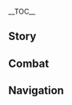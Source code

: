 {{CharacterTabs}}
{{LanguageTabs}}
__TOC__
==Story==
{{VO/Story
|character           = Klee
|language            = ja
|name                = クレー

|vo_01_01_title      = 初めまして…
|vo_01_01_subtitle   = Hello
|vo_01_01_file       = VO_{language}{character} Hello.ogg
|vo_01_01_tx         = 西風騎士団、「火花騎士」クレー、参上！…えっと、この後は何だっけ？クレー覚えられないよ…
|vo_01_01_rm         = Sepyurosu Kishi-dan, "Hibana Kishi" Kuree, sanjou! ...Etto, kono ato wa nan da kke? Kuree oboerarenai yo...
|vo_01_01_tl         = Knights of Favonius, "Spark Knight" Klee, reporting for duty! ...Um, what comes after that again? Klee can't remember...

|vo_02_01_title      = 世間話・収穫
|vo_02_01_subtitle   = Chat: Spoils
|vo_02_01_file       = VO_{language}{character} Chat - Spoils.ogg
|vo_02_01_tx         = 今日ね、クレー変わった模様のトカゲを捕まえたんだ！見たことない模様だから、見てみる？
|vo_02_01_rm         = Kyou ne, Kuree kawatta moyou no tokage wo tsukamaeta nda! Mita koto nai moyou da kara, mite miru?
|vo_02_01_tl         = Today, Klee caught a lizard with a weird pattern! I've never seen this pattern before, do you wanna see?
|vo_02_02_title      = 世間話・冒険
|vo_02_02_subtitle   = Chat: Adventures
|vo_02_02_file       = VO_{language}{character} Chat - Adventures.ogg
|vo_02_02_tx         = クレーと一緒にお魚をドカーンしにいく？バレたら1日反省室に閉じ込められるけど、お魚は美味しいからやりがいあるよ！
|vo_02_02_rm         = Kuree to issho ni o-sakana wo dokaan shi ni iku? Baretara ichinichi hanseishitsu ni tojikomerareru kedo, o-sakana wa oishii kara yari ga aru yo!
|vo_02_02_tl         = Wanna go fish blasting with Klee? Getting caught means you get locked in solitary confinement for a day, but the fish is tasty, so it's worth it!
|vo_02_03_title      = 世間話・心得
|vo_02_03_subtitle   = Chat: Rules
|vo_02_03_file       = VO_{language}{character} Chat - Rules.ogg
|vo_02_03_tx         = 「城内爆破は反省室」、「怪我人いるところにジン団長あり」、「山火事は一巻の終わり」&mdash;&mdash;これはクレーの騎士団で生きるための心得だよ。
|vo_02_03_rm         = "Jounai bakuha wa hanseishitsu", "Keganin iru tokoro ni Jin-danchou ari", "Yamakaji wa ikkan no owari"{{lmdash}} Kore wa Kuree no Kishi-dan de ikiru tame no kokoroe da yo.
|vo_02_03_tl         = "Explosions in the city mean solitary confinement," "Where people are hurt, Master Jean will follow," "Start a wildfire, you're done for." &mdash;These are the rules that Klee lives by in the Knights of Favonius.

|vo_03_01_title      = 雨の日…
|vo_03_01_subtitle   = When It Rains
|vo_03_01_file       = VO_{language}{character} When It Rains.ogg
|vo_03_01_tx         = ふふん、今回の爆弾は防水だからへっちゃら。
|vo_03_01_rm         = Fufun, konkai no bakudan wa bousui da kara hecchara.
|vo_03_01_tl         = Hehe, now my bombs are waterproof so I'm not worried.
|vo_03_02_title      = 雷の日…
|vo_03_02_subtitle   = When Thunder Strikes
|vo_03_02_file       = VO_{language}{character} When Thunder Strikes.ogg
|vo_03_02_tx         = 何かが爆発した…！？…あっ、雷か。
|vo_03_02_rm         = Nani ka ga bakuhatsu shita...!? ...A', kaminari ka.
|vo_03_02_tl         = Something just exploded...!? ...Oh, it's thunder.
|vo_03_03_title      = 暴風の日…
|vo_03_03_subtitle   = When the Wind Is Blowing
|vo_03_03_file       = VO_{language}{character} When the Wind Is Blowing.ogg
|vo_03_03_tx         = 風神様、クレーの爆弾を必要な場所につれてってー！
|vo_03_03_rm         = Fuujin-sama, Kuree no bakudan wo hitsuyou-na basho ni tsuretettee!
|vo_03_03_tl         = Dear Anemo Archon, please take Klee's bombs to where they're supposed to go!

|vo_04_01_title      = おはよう…
|vo_04_01_subtitle   = Good Morning
|vo_04_01_file       = VO_{language}{character} Good Morning.ogg
|vo_04_01_tx         = おはよー！クレーをあそびに連れてって！冒険しようよ！
|vo_04_01_rm         = Ohayoo! Kuree wo asobi ni tsuretette! Bouken shiyou yo!
|vo_04_01_tl         = Good morning! Please take Klee with you to play! Let's go on an adventure!
|vo_04_02_title      = こんにちは…
|vo_04_02_subtitle   = Good Afternoon
|vo_04_02_file       = VO_{language}{character} Good Afternoon.ogg
|vo_04_02_tx         = お昼ごはんの時間だ！なに食べようかな？『テイワット観光ガイド』でも見てみよう…
|vo_04_02_rm         = Ohirugohan no jikan da! Nani tabeyou ka na? "Teiwatto Kankou Gaido" de mo mite miyou...
|vo_04_02_tl         = It's lunchtime! What should we eat? Let me check the "Teyvat Travel Guide"...
|vo_04_03_title      = こんばんは…
|vo_04_03_subtitle   = Good Evening
|vo_04_03_file       = VO_{language}{character} Good Evening.ogg
|vo_04_03_tx         = こんばんは！クレーはもう子供じゃないってホフマンさんに言ってよ、クレーは夜も遊びに出かけたいの！遊びにつれてってー！
|vo_04_03_rm         = Konbanwa! Kuree wa mou kodomo ja nai tte Hofuman-san ni itte yo, Kuree wa yoru mo asobi ni dekaketai no! Asobi ni tsuretettee!
|vo_04_03_tl         = Good evening! Please tell Mr. Huffman that Klee isn't a kid anymore, Klee wants to go out and play at night too! Take me out to play with you!
|vo_04_04_title      = おやすみ…
|vo_04_04_subtitle   = Good Night
|vo_04_04_file       = VO_{language}{character} Good Night.ogg
|vo_04_04_tx         = うう…出かける時帰りたくないって言ったけど、暗くなると道が分からないよ…ね、ねえ、帰るとき、クレーを送ってくれないかな…
|vo_04_04_rm         = Uu... Dekakeru toki kaeritakunai tte itta kedo, kuraku naru to michi ga wakaranai yo... Ne, nee, kaeru toki, Kuree wo okutte kurenai ka na...
|vo_04_04_tl         = Ohh... When we went out I said I didn't wanna go home, but when it gets dark I can't find my way... Hey, hey, on your way back, can you please take Klee home...

|vo_05_01_title      = クレー自身について・トラブル
|vo_05_01_subtitle   = About {character}: Incidents
|vo_05_01_file       = VO_{language}{character} About {character} - Incidents.ogg
|vo_05_01_tx         = あうっ…爆弾で風車の羽をぐにゃぐにゃしちゃった…ごめんなさい！
|vo_05_01_rm         = Au'... Bakudan de fuusha no hane wo gunya-gunya shichatta... Gomennasai!
|vo_05_01_tl         = Ahh... My bomb made the windmill's blade go all floppy... I'm sorry!
|vo_05_02_title      = クレー自身について・賠償
|vo_05_02_subtitle   = About {character}: Reparations
|vo_05_02_file       = VO_{language}{character} About {character} - Reparations.ogg
|vo_05_02_tx         = ク、クレーは手作業が得意なの。だから新しいのを作るから…え？児童の労働禁止？ううう…
|vo_05_02_rm         = Ku, Kuree wa tesagyou ga tokui na no. Da kara atarashii no wo tsukuru kara... E? Jidou no roudou kinshi? Uuu...
|vo_05_02_tl         = K&mdash;Klee's good at working with her hands. So I'll just make a new one... Huh? Child labor is prohibited? *sobs*

|vo_06_01_title      = 騎士について…
|vo_06_01_subtitle   = About Us: Knights
|vo_06_01_quest      = For a Tomorrow Without Tears
|vo_06_01_file       = VO_{language}{character} About Us - Knights.ogg
|vo_06_01_tx         = ふふん…栄誉騎士、クレーは「火花騎士」として西風騎士団の先輩なんだよ？だからね！だから…クレーが起こしたトラブル、内緒にしてくれないかな…
|vo_06_01_rm         = Fufun... Eiyo Kishi, Kuree wa "Hibana Kishi" toshite Sepyurosu Kishi-dan no senpai nan da yo? Da kara ne! Da kara... Kuree ga okoshita toraburu, naisho ni shite kurenai ka na...
|vo_06_01_tl         = Hehe... Honorary Knight, as the "Spark Knight," Klee is your senior in the Knights of Favonius, right? So! So... Can you please keep the trouble that Klee caused a secret...
|vo_06_02_title      = 遊び仲間について…
|vo_06_02_subtitle   = About Us: Playmates
|vo_06_02_friendship = 6
|vo_06_02_file       = VO_{language}{character} About Us - Playmates.ogg
|vo_06_02_tx         = だめ、まだ9時だよ！今日は絶対サーカス団のミッドナイト公演が終わるまで帰らないもん！クレーの仲間なんでしょ、帰らせようだなんて考えないでよ…ペペぺ。
|vo_06_02_rm         = Dame, mada kuji da yo! Kyou wa zettai saakasu-dan no middonaito kouen ga owaru made kaeranai mon! Kuree no nakama nan desho, kaeraseyou da nante kangaenaide yo... pepepe.
|vo_06_02_tl         = No, it's only nine o'clock! I won't go home tonight until the circus' midnight performance is over! You're Klee's friend, aren't you? So don't even think about sending me home... Nyeh-nyeh.

|vo_07_01_title      = 「神の目」について…
|vo_07_01_subtitle   = About the [[Vision]]
|vo_07_01_friendship = 4
|vo_07_01_file       = VO_{language}{character} About the Vision.ogg
|vo_07_01_tx         = この小さなガラス玉は、バルバトス様がクレーを認めてくれたってこと…？うーん…クレーのどこを認めてくれたんだろ？自由なとこ？じゃあ、バルバトス様の期待に応えられるように、クレーはもっと自由にお魚をドカーンしたほうがいいかな…？
|vo_07_01_rm         = Kono chiisana garasu-dama wa, Barubatosu-sama ga Kuree wo mitomete kureta tte koto...? Uun... Kuree no doko wo mitomete kureta ndaro? Jiyuu na toko? Jaa, Barubatosu-sama no kitai ni kotaerareru you ni, Kuree wa motto jiyuu ni o-sakana wo dokaan shita hou ga ii ka na...?
|vo_07_01_tl         = This little glass marble means that Lord Barbatos approves of Klee...? Hmm... What part of Klee did he approve of? Is it freedom? So, should Klee go fish blasting even more freely to meet Lord Barbatos' expectations...?
|vo_07_02_title      = シェアしたいこと…
|vo_07_02_subtitle   = Something to Share
|vo_07_02_file       = VO_{language}{character} Something to Share.ogg
|vo_07_02_tx         = 騎士団の壁を壊しちゃだめだってクレーは知ってるの。壊せばすぐ反省室から出られるけど、もう明日の太陽は拝めないかもってガイアお兄ちゃんが言ってた…
|vo_07_02_rm         = Kishi-dan no kabe wo kowashicha dame da tte Kuree wa shitteru no. Kowaseba sugu hanseishitsu kara derareru kedo, mou ashita no taiyou wa ogamenai ka mo tte Gaia-onii-chan ga itteta...
|vo_07_02_tl         = Klee knows you're not supposed to blow up the Knights' walls. If I did, I could get out of solitary confinement right away, but Big Brother Kaeya said I might not see the sun again the next day...
|vo_07_03_title      = 興味のあること…
|vo_07_03_subtitle   = Interesting Things
|vo_07_03_file       = VO_{language}{character} Interesting Things.ogg
|vo_07_03_tx         = トカゲはどれも模様が違うよ。一部のトカゲのしっぽは乾燥させて粉にすると、爆薬の材料に使えるの。これはアルベドお兄ちゃんが教えてくれたんだ。
|vo_07_03_rm         = Tokage wa dore mo moyou ga chigau yo. Ichibu no tokage no shippo wa kansou sasete kona ni suru to, bakuyaku no zairyou ni tsukaeru no. Kore wa Arubedo-onii-chan ga oshiete kureta nda.
|vo_07_03_tl         = Every lizard has different patterns. If you take some lizards' tails and dry them out and grind them up, you can use them in explosives. That's what Big Brother Albedo told me.

|vo_08_01_title      = レザーについて…
|vo_08_01_subtitle   = About [[Razor]]
|vo_08_01_friendship = 4
|vo_08_01_file       = VO_{language}{character} About Razor.ogg
|vo_08_01_tx         = 友達だよ！レザーが頑張って危険からクレーを守ってくれる姿は安心できるんだ！…うーん…危険は大体クレーが持ってくるんだけどね…
|vo_08_01_rm         = Tomodachi da yo! Rezaa ga ganbatte kiken kara Kuree wo mamotte kureru sugata wa anshin dekiru nda! ...Uun... Kiken wa daitai Kuree ga motte kuru nda kedo ne...
|vo_08_01_tl         = He's my friend! Seeing Razor do his best to protect Klee from danger really makes you feel safe! ...Hmm... Most of the danger does come from Klee, though...
|vo_08_02_title      = 両親について…
|vo_08_02_subtitle   = About the [[Alice|Parents]]
|vo_08_02_friendship = 4
|vo_08_02_file       = VO_{language}{character} About the Parents.ogg
|vo_08_02_tx         = パパもママも大陸全土で有名な旅人だよ！ママの書いた『テイワット観光ガイド』のレビュー欄は、たくさんのレストランと宿屋が気にしているらしいの。
|vo_08_02_rm         = Papa mo Mama mo tairiku zendo de yuumei-na tabibito da yo! Mama no kaita "Teiwatto Kankou Gaido" no rebyuu-ran wa, takusan no resutoran to yadoya ga ki ni shiteiru rashii no.
|vo_08_02_tl         = Dad and Mom are both travelers famous across the continent! The "Teyvat Travel Guide" that Mom wrote has a review section that lots of restaurants and inns seem to care about.
|vo_08_03_title      = ガイアについて…
|vo_08_03_subtitle   = About [[Kaeya]]
|vo_08_03_friendship = 4
|vo_08_03_file       = VO_{language}{character} About Kaeya.ogg
|vo_08_03_tx         = ガイアお兄ちゃんはいい人だよ！『騎士団で生きるための心得』はガイアお兄ちゃんが作ってくれたの。クレーがトラブルを起こした時も、よく内緒にしてくれるんだ。
|vo_08_03_rm         = Gaia-onii-chan wa ii hito da yo! "Kishi-dan de Ikiru Tame no Kokoroe" wa Gaia-onii-chan ga tsukutte kureta no. Kuree ga toraburu wo okoshita toki mo, yoku naisho ni shite kureru nda.
|vo_08_03_tl         = Big Brother Kaeya is a good person! My "Rules to Live By in the Knights of Favonius" were from Big Brother Kaeya. And when Klee causes trouble, he often covers for me too.
|vo_08_04_title      = アンバーについて…
|vo_08_04_subtitle   = About [[Amber]]
|vo_08_04_friendship = 4
|vo_08_04_file       = VO_{language}{character} About Amber.ogg
|vo_08_04_tx         = アンバーお姉ちゃんはいい人だよ！ウサギ伯爵はモフモフしてて、ドカーンするから最高なんだ！
|vo_08_04_rm         = Anbaa-onee-chan wa ii hito da yo! Usagi Hakushaku wa mofumofu shitete, dokaan suru kara saikou nanda!
|vo_08_04_tl         = Big Sister Amber is a good person! Baron Bunny is fluffy, and he goes kaboom, so he's the best!
|vo_08_05_title      = ジンについて…
|vo_08_05_subtitle   = About [[Jean]]
|vo_08_05_friendship = 4
|vo_08_05_file       = VO_{language}{character} About Jean.ogg
|vo_08_05_tx         = ジン団長はいい人だよ！少し…怖いけどね…
|vo_08_05_rm         = Jin-danchou wa ii hito da yo! Sukoshi... kowai kedo ne...
|vo_08_05_tl         = Master Jean is a good person! She's a little... scary, though...
|vo_08_06_title      = ディルックについて…
|vo_08_06_subtitle   = About [[Diluc]]
|vo_08_06_friendship = 4
|vo_08_06_file       = VO_{language}{character} About Diluc.ogg
|vo_08_06_tx         = 変わった大人、いつも怒ってる感じ。うーん…なんで笑わないんだろう？
|vo_08_06_rm         = Kawatta otona, itsumo okotteru kanji. Uun... Nande warawanai ndarou?
|vo_08_06_tl         = A weird grown-up, he always seems like he's angry. Hmm... Why doesn't he smile?
|vo_08_07_title      = リサについて…
|vo_08_07_subtitle   = About [[Lisa]]
|vo_08_07_friendship = 4
|vo_08_07_file       = VO_{language}{character} About Lisa.ogg
|vo_08_07_tx         = リサおば…リサお姉ちゃんはいい人だよ！クレーが工房に行くといつも美味しいお菓子をくれるの…ん？そういえば、工房に行ったのは新しい爆弾を作るためだったんだけど…？
|vo_08_07_rm         = Risa-oba... Risa-onee-chan wa ii hito da yo! Kuree ga koubou ni iku to itsumo oishii o-kashi wo kureru no... N? Sou ieba, koubou ni itta no wa atarashii bakudan wo tsukuru tame datta nda kedo...?
|vo_08_07_tl         = Auntie Li... Big Sister Lisa is a good person! Whenever Klee goes to the workshop, she always gives me tasty snacks... Hmm? Now that I think about it, wasn't I going to the workshop to make some new bombs...?
|vo_08_08_title      = ベネットについて…
|vo_08_08_subtitle   = About [[Bennett]]
|vo_08_08_friendship = 4
|vo_08_08_file       = VO_{language}{character} About Bennett.ogg
|vo_08_08_tx         = ベネットお兄ちゃんはいい人だよ！一緒に冒険に行くと、いつもお宝が手に入るんだ！…ベネットお兄ちゃんは何も手に入らないみたいだけどね、なんでだろう？
|vo_08_08_rm         = Benetto-onii-chan wa ii hito da yo! Issho ni bouken ni iku to, itsumo o-takara ga te ni hairu nda! ...Benetto-onii-chan wa nani mo te ni hairanai mitai kedo ne, nande darou?
|vo_08_08_tl         = Big Brother Bennett is a good person! Whenever we go on adventures together, I always find treasure! ...But Big Brother Bennett never seems to find any. I wonder why?
|vo_08_09_title      = ディオナについて…
|vo_08_09_subtitle   = About [[Diona]]
|vo_08_09_friendship = 4
|vo_08_09_file       = VO_{language}{character} About Diona.ogg
|vo_08_09_tx         = ディオナお姉ちゃんはいい人だよ！「自分の力でモンドの酒造業をつぶす」って考え方は面白いよね、クレーも爆弾で手伝う！&mdash;&mdash;んー、「モンドの酒造業」はよく分からないけどね、バケモノかな？
|vo_08_09_rm         = Diona-onee-chan wa ii hito da yo! "Jibun no chikara de Mondo no shuzougyou wo tsubusu" tte kangaekata wa omoshiroi yo ne, Kuree mo bakudan de tetsudau! {{lmdash}}Nn, "Mondo no shuzougyou" wa yoku wakaranai kedo ne, bakemono ka na?
|vo_08_09_tl         = Big Sister Diona is a good person! Her idea of "destroying Mondstadt's wine industry all by herself" is so interesting. Klee's gonna help with bombs! &mdash;Hmm, I don't really know what "Mondstadt's wine industry" is though, is it a monster?
|vo_08_09_actualtx   = [...]「モンドの酒造業」はよく分からないけどね、{{Highlight|マモノ}}かな？
|vo_08_09_actualrm   = [...] "Mondo no shuzougyou" wa yoku wakaranai kedo ne, {{Highlight|mamono}} ka na?
|vo_08_10_title      = アルベドについて…
|vo_08_10_subtitle   = About [[Albedo]]
|vo_08_10_friendship = 4
|vo_08_10_file       = VO_{language}{character} About Albedo.ogg
|vo_08_10_tx         = アルベドお兄ちゃんとクレーには秘密の約束があるの！工房の扉に「実験中」の札があるときは、またあとで来てって約束なの。アルベドお兄ちゃんが仕事じゃない時はいつも長いことクレーの相手をしてくれるから、クレーも我慢して待つんだ！
|vo_08_10_rm         = Arubedo-onii-chan to Kuree ni wa himitsu no yakusoku ga aru no! Koubou no tobira ni "jikken-chuu" no fuda ga aru toki wa, mata ato de kite tte yakusoku na no. Arubedo-onii-chan ga shigoto ja nai toki wa itsumo nagai koto Kuree no aite wo shite kureru kara, Kuree mo gaman shite matsu nda!
|vo_08_10_tl         = Big Brother Albedo and Klee made a secret promise! We promised that when there's a sign on the workshop door saying "Experiment in Progress," I'll come back later. Big Brother Albedo always keeps Klee company for a long time when he isn't working, so Klee will wait patiently for him too!
|vo_08_11_title      = モナについて…
|vo_08_11_subtitle   = About [[Mona]]

|vo_08_11_file       = VO_{language}{character} About Mona.ogg
|vo_08_11_tx         = モナお姉ちゃんはいい人だよ！アルベドお兄ちゃんとクレーのところに遊びに来ると、いつもよく分からないけど面白い話を聞かせてくれるの！もっと遊びに来てほしいな！
|vo_08_11_rm         = Mona-onee-chan wa ii hito da yo! Arubedo-onii-chan to Kuree no tokoro ni asobi ni kuru to, itsumo yoku wakaranai kedo omoshiroi hanashi wo kikasete kureru no! Motto asobi ni kite hoshii na!
|vo_08_11_tl         = Big Sister Mona is a good person! Whenever she comes to play with Big Brother Albedo and Klee, she always says some really interesting stuff that I don't understand! I'd like her to come and play more often!
|vo_08_12_title      = スクロースについて…
|vo_08_12_subtitle   = About [[Sucrose]]
|vo_08_11_friendship = 4
|vo_08_12_file       = VO_{language}{character} About Sucrose.ogg
|vo_08_12_tx         = スクロースお姉ちゃんはいい人だよ！跳べて走れるボンボンほしい？って聞いてくれたの。えへへっ、もちろんほしいよ！何百個もほしい！モンドの街道、階段、広場がボンボンだらけになったらいいな！
|vo_08_12_rm         = Sukuroosu-onee-chan wa ii hito da yo! Tobete hashireru Bon-Bon hoshii? tte kiite kureta no. Ehehe', mochiron hoshii yo! Nanbyakko mo hoshii! Mondo no kaidou, kaidan, hiroba ga Bon-Bon darake ni nattara ii na!
|vo_08_12_tl         = Big Sister Sucrose is a good person! She asked me, "Do you want a Jumpy Dumpty that can run and jump?" Ehehe, of course I do! I want hundreds of them! It'd be so fun if Mondstadt's streets, staircases, and squares were all covered in Jumpy Dumpties!

|vo_09_01_title      = クレーを知る・1
|vo_09_01_subtitle   = More About {character}: I
|vo_09_01_file       = VO_{language}{character} More About {character} - 01.ogg
|vo_09_01_tx         = こんにちは！クレーのとこに遊びに来たの？
|vo_09_01_rm         = Konnichiwa! Kuree no toko ni asobi ni kita no?
|vo_09_01_tl         = Hello! Are you here for playtime with Klee?
|vo_09_02_title      = クレーを知る・2
|vo_09_02_subtitle   = More About {character}: II
|vo_09_02_friendship = 3
|vo_09_02_file       = VO_{language}{character} More About {character} - 02.ogg
|vo_09_02_tx         = うん、この爆弾はクレーの最新作だよ！うまくできてるでしょ？…えっ&mdash;&mdash;火災現場で見つけたの？クレーじゃない、絶対違うよ。
|vo_09_02_rm         = Un, kono bakudan wa Kuree no saishinsaku da yo! Umaku dekiteru desho? ...E'{{lmdash}} Kasai genba de mitsuketa no? Kuree ja nai, zettai chigau yo.
|vo_09_02_tl         = Yeah, this bomb is Klee's newest creation! I did a good job, right? ...Huh&mdash; You found it at the scene of a fire? It wasn't Klee, it definitely wasn't.
|vo_09_03_title      = クレーを知る・3
|vo_09_03_subtitle   = More About {character}: III
|vo_09_03_friendship = 4
|vo_09_03_file       = VO_{language}{character} More About {character} - 03.ogg
|vo_09_03_tx         = 爆弾のレシピの多くは反省室に閉じ込められている時に思いついたんだけど…閉じ込められることがなくなったらもっといいのに…
|vo_09_03_rm         = Bakudan no reshipi no ooku wa hanseishitsu ni tojikomerareteiru toki ni omoitsuita nda kedo... Tojikomerareru koto ga naku nattara motto ii no ni...
|vo_09_03_tl         = I come up with most of my recipes for bombs while locked in solitary confinement... But it'd still be better if I wasn't locked up...
|vo_09_03_actualtx   = 爆弾の{{Highlight|配合}}の多くは反省室に閉じ込められている時に思いついたんだけど… [...]
|vo_09_03_actualrm   = Bakudan no {{Highlight|haigou}} no ooku wa hanseishitsu ni tojikomerareteiru toki ni omoitsuita nda kedo... [...]
|vo_09_03_actualtl   = I come up with most of my {{Highlight|combinations}} for bombs while locked in solitary confinement... [...]
|vo_09_04_title      = クレーを知る・4
|vo_09_04_subtitle   = More About {character}: IV
|vo_09_04_friendship = 5
|vo_09_04_file       = VO_{language}{character} More About {character} - 04.ogg
|vo_09_04_tx         = これはドドコだよ、クレーの昔からの友達なの。名前をちゃんと覚えてね、もう「バッグについてるぬいぐるみ」なんて呼ばないこと。
|vo_09_04_rm         = Kore wa Dodoko da yo, Kuree no mukashi kara no tomodachi na no. Namae wo chanto oboete ne, mou "baggu ni tsuiteru nuigurumi" nante yobanai koto.
|vo_09_04_tl         = This is Dodoco, Klee's longtime friend. Remember her name now, and don't call her "the stuffed animal hanging on your bag."
|vo_09_05_title      = クレーを知る・5
|vo_09_05_subtitle   = More About {character}: V
|vo_09_05_friendship = 6
|vo_09_05_file       = VO_{language}{character} More About {character} - 05.ogg
|vo_09_05_tx         = いつもクレーのためにトラブルを解決してくれてありがとう！お礼にこの「クレーの焼き魚」をあげるよ！&mdash;&mdash;実はこのお魚、まだ湖の中にいた時に爆弾で焼かれたものなんだけど、でもそんなのいつものことだから、気にしない気にしない。
|vo_09_05_rm         = Itsumo Kuree no tame ni toraburu wo kaiketsu shite kurete arigatou! O-rei ni kono "Kuree no Yakizakana" wo ageru yo! {{lmdash}}Jitsu wa kono o-sakana, mada mizuumi no naka ni ita toki ni bakudan de yakareta mono nan da kedo, de mo sonna no itsumo no koto da kara, ki ni shinai ki ni shinai.
|vo_09_05_tl         = Thank you for always getting Klee out of trouble! As thanks, let me give you this "Klee's Grilled Fish"! &mdash;Actually, this fish was grilled by the bomb while it was still in the lake, but that's what always happens, so don't worry, don't worry.

|vo_10_01_title      = クレーの趣味…
|vo_10_01_subtitle   = {character}'s Hobbies
|vo_10_01_file       = VO_{language}{character} Hobbies.ogg
|vo_10_01_tx         = クレーはモフモフしたものが好き。ドドコとか、蒲公英とか、あとレザーの髪の毛とか。
|vo_10_01_rm         = Kuree wa mofumofu shita mono ga suki. Dodoko to ka, tanpopo to ka, ato Rezaa no kaminoke to ka.
|vo_10_01_tl         = Klee likes fluffy things. Like Dodoco, and dandelions, and Razor's hair.
|vo_10_02_title      = クレーの悩み…
|vo_10_02_subtitle   = {character}'s Troubles
|vo_10_02_file       = VO_{language}{character} Troubles.ogg
|vo_10_02_tx         = はあ、いい人だね、悪い子のクレーとは真逆…今回の反省が終わったら、また遊びにつれてってね…
|vo_10_02_rm         = Haa, ii hito da ne, warui ko no Kuree to wa magyaku... Konkai no hansei ga owattara, mata asobi ni tsuretette ne...
|vo_10_02_tl         = *sigh* You're a good person, the opposite of Klee who's a bad child... When I'm done reflecting on my actions, please take me out to play again...
|vo_10_03_title      = 好きな食べ物…
|vo_10_03_subtitle   = Favorite Food
|vo_10_03_file       = VO_{language}{character} Favorite Food.ogg
|vo_10_03_tx         = モンドのスズキは美味しいよ、特にシードル湖のスズキはね！でたらめじゃないよ、これはママも認めてるからね。
|vo_10_03_rm         = Mondo no suzuki wa oishii yo, toku ni Shiidoru-ko no suzuki wa ne! Detarame ja nai yo, kore wa Mama mo mitometeru kara ne.
|vo_10_03_tl         = Mondstadt's basses are delicious, especially the ones in Cider Lake! I'm not making this up, Mom agrees with me too.
|vo_10_04_title      = 嫌いな食べ物…
|vo_10_04_subtitle   = Least Favorite Food
|vo_10_04_file       = VO_{language}{character} Least Favorite Food.ogg
|vo_10_04_tx         = モンドガニが嫌い&mdash;&mdash;カニはみんな嫌い&mdash;&mdash;クレーはお外で遊びたいの&mdash;&mdash;テーブルの前でゆっくり殻を剥くのはクレーには向いてないよ&mdash;&mdash;
|vo_10_04_rm         = Mondo-gani ga kirai{{lmdash}} Kani wa minna kirai{{lmdash}} Kuree wa o-soto de asobitai no{{lmdash}} Teeburu no mae de yukkuri kara wo muku no wa Kuree ni wa muitenai yo{{lmdash}}
|vo_10_04_tl         = I hate Mondstadt's crabs... I hate all crabs... Klee wants to go play outside... Sitting at the table and slowly peeling the shell off is not for Klee!

<!-- Receiving a Gift -->
|vo_11_01_title      = 贈り物を受け取る・1
|vo_11_01_subtitle   = Receiving a Gift: I
|vo_11_01_file       = VO_{language}{character} Receiving a Gift - 01.ogg
|vo_11_01_tx         = わぁ、いい匂い！でもクレー、お腹いっぱいでもう食べられない…
|vo_11_01_rm         = Waa, ii nioi! De mo Kuree, onaka ippai de mou taberarenai...
|vo_11_01_tl         = Wow, it smells so good! But Klee is full and can't eat any more...

|vo_11_02_title      = 贈り物を受け取る・2
|vo_11_02_subtitle   = Receiving a Gift: II
|vo_11_02_file       = VO_{language}{character} Receiving a Gift - 02.ogg
|vo_11_02_tx         = 今日のごはんも美味しかった。クレー、とっても幸せだよ！ありがとう！
|vo_11_02_rm         = Kyou no gohan mo oishikatta. Kuree, tottemo shiawase da yo! Arigatou!
|vo_11_02_tl         = Today's meal was yummy. Klee's super happy! Thank you!

|vo_11_03_title      = 贈り物を受け取る・3
|vo_11_03_subtitle   = Receiving a Gift: III
|vo_11_03_file       = VO_{language}{character} Receiving a Gift - 03.ogg
|vo_11_03_tx         = お、美味しそうだけど、食べるのがちょっと大変かも…えへへ、クレーを助けてくれる？
|vo_11_03_rm         = O, oishisou da kedo, taberu no ga chotto taihen ka mo... Ehehe, Kuree wo tasukete kureru?
|vo_11_03_tl         = It... It looks yummy, but it might be a little hard to eat... Hee-hee, can you please help Klee?

<!-- Birthday -->
|vo_12_01_title      = 誕生日…
|vo_12_01_subtitle   = Birthday
|vo_12_01_file       = VO_{language}{character} Birthday.ogg
|vo_12_01_tx         = お誕生日おめでとう！誕生日は楽しいね。クレーより年上だから、誕生日を過ごした回数はクレーより多いよね？羨ましいなぁ！
|vo_12_01_rm         = O-tanjoubi omedetou! Tanjoubi wa tanoshii ne. Kuree yori toshiue da kara, tanjoubi wo sugoshita kaisuu wa Kuree yori ooi yo ne? Urayamashii naa!
|vo_12_01_tl         = Happy birthday! Birthdays are fun. You're older than Klee, so you must have had more birthdays than Klee, right? I'm so jealous!

<!-- Feelings About Ascension -->
|vo_13_01_title      = 突破した感想・起
|vo_13_01_subtitle   = Feelings About Ascension: Intro
|vo_13_01_ascension  = 1
|vo_13_01_file       = VO_{language}{character} Feelings About Ascension -  01.ogg
|vo_13_01_tx         = うん、新型爆弾の研究が終わった！ジン団長に気付かれる前に逃げよう！
|vo_13_01_rm         = Un, shingata bakudan no kenkyuu ga owatta! Jin-danchou ni kidzukareru mae ni nigeyou!
|vo_13_01_tl         = Mm, my new bomb research is complete! Let's run away before Master Jean notices!
|vo_13_02_title      = 突破した感想・承
|vo_13_02_subtitle   = Feelings About Ascension: Building Up
|vo_13_02_ascension  = 2
|vo_13_02_file       = VO_{language}{character} Feelings About Ascension -  02.ogg
|vo_13_02_tx         = また成長した気がする！でもジン団長はいつも「成長は騎士として当然のことだ」って言うの。
|vo_13_02_rm         = Mata seichou shita ki ga suru! De mo Jin-danchou wa itsumo "Seichou wa kishi toshite touzen no koto da" tte iu no.
|vo_13_02_tl         = I feel like I improved again! But Master Jean always says "For a knight, improvement is a matter of course."
|vo_13_03_title      = 突破した感想・転
|vo_13_03_subtitle   = Feelings About Ascension: Climax
|vo_13_03_ascension  = 4
|vo_13_03_file       = VO_{language}{character} Feelings About Ascension -  03.ogg
|vo_13_03_tx         = 研究用の材料をいつも一緒に集めてくれてありがとう！爆弾の作り方を知りたくなったら、クレーが教えてあげるよ。
|vo_13_03_rm         = Kenkyuu-you no zairyou wo itsumo issho ni atsumete kurete arigatou! Bakudan no tsukurikata wo shiritaku nattara, Kuree ga oshiete ageru yo.
|vo_13_03_tl         = Thank you for always gathering research materials for me! If you wanna know how to make a bomb, Klee can teach you.
|vo_13_04_title      = 突破した感想・結
|vo_13_04_subtitle   = Feelings About Ascension: Conclusion
|vo_13_04_ascension  = 6
|vo_13_04_file       = VO_{language}{character} Feelings About Ascension -  04.ogg
|vo_13_04_tx         = 昔ね、初めて爆発の音を聞いた時、怖くなかったの…その後、みんなはそうじゃないって知ったんだ…でも、あなたもクレーの爆弾を怖がらないよね！へへっ、よかった、クレーはいいお友達を持てたね！
|vo_13_04_rm         = Mukashi ne, hajimete bakuhatsu no oto wo kiita toki, kowakunakatta no... Sono ato, minna wa sou ja nai tte shitta nda... De mo, anata mo Kuree no bakudan wo kowagaranai yo ne! Hehe', yokatta, Kuree wa ii o-tomodachi wo moteta ne!
|vo_13_04_tl         = Long ago, when I first heard an explosion, I wasn't scared... Later, I found out everyone else isn't like that... But you're not scared of Klee's bombs either! Hehe, that's good, Klee has made such a great friend!
}}

==Combat==
{{Combat VO
|character           = Klee
|language            = ja

|skill_1_tx          = ボンボン爆弾！
|skill_1_rm          = Bon-Bon Bakudan!
|skill_1_tl          = [[Jumpy Dumpty]]! (lit. "Boom-Boom Bomb!")

|skill_2_tx          = 弾けろ！
|skill_2_rm          = Hajikero!
|skill_2_tl          = Bounce!

|skill_3_tx          = よいしょっ！
|skill_3_rm          = Yoisho'!
|skill_3_tl          = Yo-ho!

|burst_1_tx          = ドッカン花火！
|burst_1_rm          = Dokkan Hanabi!
|burst_1_tl          = [[Sparks 'n' Splash]]! (lit. "Kaboom Fireworks!")

|burst_2_tx          = 火力全開！
|burst_2_rm          = Karyoku Zenkai!
|burst_2_tl          = [[Blazing Delight]]! (lit. "Full Firepower!")

|burst_3_tx          = ぜーんぶドカーン！
|burst_3_rm          = Zeenbu dokaan!
|burst_3_tl          = Aaaalll kaboooom!

|sprint-s_1_tx       = ららら～
|sprint-s_1_rm       = Rarara~
|sprint-s_1_tl       = Lalala~
|sprint-s_1_actual_tx= らんらら〜ん
|sprint-s_1_actual_rm= Ranrara~n

|sprint-s_2_tx       = だだだ～
|sprint-s_2_rm       = Dadada~
|sprint-s_2_tl       = Dadada~
|sprint-s_2_actual_tx= だっだだ〜
|sprint-s_2_actual_rm= Daddada~
|sprint-s_3_file     = Sprint Start 03

|glider_1_file       = Deploying Wind Glider 01,Deploying Wind Glider 02,Deploying Wind Glider 03

|chest_1_tx          = クレーまた新しい宝物を見つけたよ！
|chest_1_rm          = Kuree mata atarashii takaramono wo mitsuketa yo!
|chest_1_tl          = Klee found a new treasure again!

|chest_2_tx          = キラキラしてる、わぁ！
|chest_2_rm          = Kirakira shiteru, waa!
|chest_2_tl          = So shiny, wow!

|chest_3_tx          = 地下にも宝箱が埋まってないかなぁ…
|chest_3_rm          = Chika ni mo takarabako ga umatte nai ka naa...
|chest_3_tl          = Hope there's treasure chests underground too...

|low-hp_1_tx         = わっ…そんな…
|low-hp_1_rm         = Wa'... sonna...
|low-hp_1_tl         = Oh... no...

|low-hp_2_tx         = ジン団長…助けて…
|low-hp_2_rm         = Jin-danchou... tasukete...
|low-hp_2_tl         = Master Jean... help me...

|low-hp_3_tx         = 疲れた、くらくらする…
|low-hp_3_rm         = Tsukareta, kurakura suru...
|low-hp_3_tl         = Tired, feel kinda woozy...

|ally-low-hp_1_tx    = 火花騎士、爆破支援するよ！
|ally-low-hp_1_rm    = Hibana Kishi, bakuha shien suru yo!
|ally-low-hp_1_tl    = Spark Knight here with explosive support!

|ally-low-hp_2_tx    = だいじょーぶ？
|ally-low-hp_2_rm    = Daijoobu?
|ally-low-hp_2_tl    = Are you okay?

|fallen_1_tx         = 逃げよう…！あっ、失敗した。
|fallen_1_rm         = Nigeyou...! A', shippai shita.
|fallen_1_tl         = Gonna get out of here...! Oh, failed.

|fallen_2_tx         = クレー…もう帰りたい…
|fallen_2_rm         = Kuree... mou kaeritai...
|fallen_2_tl         = Klee... wanna go home now...

|fallen_3_tx         = またやっちゃった…
|fallen_3_rm         = Mata yacchatta...
|fallen_3_tl         = Messed up again...

|hit-l_1_file        = Light Hit Taken 02
|hit-l_1_tx          = ひどい…
|hit-l_1_rm          = Hidoi...
|hit-l_1_tl          = So mean...
|hit-l_2_file        = Light Hit Taken 01,Light Hit Taken 03,Light Hit Taken 04,Light Hit Taken 05,Light Hit Taken 06

|hit-h_1_file        = Heavy Hit Taken 02
|hit-h_1_tx          = 痛いよ！
|hit-h_1_rm          = Itai yo!
|hit-h_1_tl          = It hurts!
|hit-h_2_file        = Heavy Hit Taken 01,Heavy Hit Taken 03,Heavy Hit Taken 04,Heavy Hit Taken 05,Heavy Hit Taken 06

|join_1_tx           = クレーが手伝うよ！
|join_1_rm           = Kuree ga tetsudau yo!
|join_1_tl           = Klee is the one who helps you!

|join_2_tx           = ジャジャーン！クレー参上！
|join_2_rm           = Jajaan! Kuree sanjou!
|join_2_tl           = Ta-da! Klee is here!

|join_3_tx           = やったぁ！大冒険だぁ！
|join_3_rm           = Yattaa! Dai-bouken daa!
|join_3_tl           = Yea! A big adventure!

|idle_1_actual_tx    = あれ〜？ドドコ、どこ〜？
|idle_1_actual_rm    = Are~? Dodoko, doko~?
|idle_1_actual_tl    = What? Dodoco, where are you~?

|idle_2_actual_tx    = 爆弾持ちすぎたのかなぁ？
|idle_2_actual_rm    = Bakudan, mochi sugita no ka naa?
|idle_2_actual_tl    = Took too many bombs, maybe?

|atk-l_1_file        = Light Attack 01,Light Attack 02,Light Attack 03,Light Attack 04,Light Attack 05,Light Attack 06,Light Attack 07

|atk-m_1_file        = Mid Attack 01,Mid Attack 02,Mid Attack 03

|atk-h_1_file        = Heavy Attack 01,Heavy Attack 02,Heavy Attack 03

|climb_1_file        = Climbing 01,Climbing 02,Climbing 03

|climb-b_1_file      = Climbing Breath 01,Climbing Breath 02,Climbing Breath 03

|jump_1_file         = Jumping 01,Jumping 02,Jumping 03,Jumping 04,Jumping 05
}}

==Navigation==
{{Character Navbox|link type=vo-ja}}